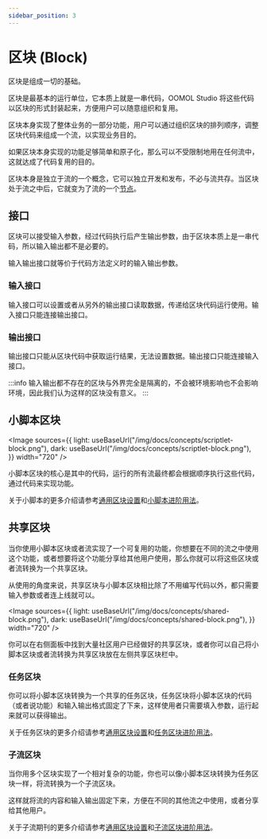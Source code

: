```yaml
---
sidebar_position: 3
---
```



# 区块 (Block)

区块是组成一切的基础。

区块是最基本的运行单位，它本质上就是一串代码，OOMOL Studio 将这些代码以区块的形式封装起来，方便用户可以随意组织和复用。

区块本身实现了整体业务的一部分功能，用户可以通过组织区块的排列顺序，调整区块代码来组成一个流，以实现业务目的。

如果区块本身实现的功能足够简单和原子化，那么可以不受限制地用在任何流中，这就达成了代码复用的目的。

区块本身是独立于流的一个概念，它可以独立开发和发布，不必与流共存。当区块处于流之中后，它就变为了流的一个[节点](/zh-CN/docs/concepts/node)。

## 接口

区块可以接受输入参数，经过代码执行后产生输出参数，由于区块本质上是一串代码，所以输入输出都不是必要的。

输入输出接口就等价于代码方法定义时的输入输出参数。

### 输入接口

输入接口可以设置或者从另外的输出接口读取数据，传递给区块代码运行使用。输入接口只能连接输出接口。

### 输出接口

输出接口只能从区块代码中获取运行结果，无法设置数据。输出接口只能连接输入接口。

:::info
输入输出都不存在的区块与外界完全是隔离的，不会被环境影响也不会影响环境，因此我们认为这样的区块没有意义。
:::

## 小脚本区块

<Image
  sources={{
    light: useBaseUrl("/img/docs/concepts/scriptlet-block.png"),
    dark: useBaseUrl("/img/docs/concepts/scriptlet-block.png"),
  }}
  width="720"
/>

小脚本区块的核心是其中的代码，运行的所有流最终都会根据顺序执行这些代码，通过代码来实现功能。

关于小脚本的更多介绍请参考[通用区块设置](/zh-CN/docs/advanced-guide/universal-block-settings)和[小脚本进阶用法](/zh-CN/docs/advanced-guide/advanced-scriptlet-block)。

## 共享区块

当你使用小脚本区块或者流实现了一个可复用的功能，你想要在不同的流之中使用这个功能，或者想要将这个功能分享给其他用户使用，那么你就可以将这些区块或者流转换为一个共享区块。

从使用的角度来说，共享区块与小脚本区块相比除了不用编写代码以外，都只需要输入参数或者连上线就可以。

<Image
  sources={{
    light: useBaseUrl("/img/docs/concepts/shared-block.png"),
    dark: useBaseUrl("/img/docs/concepts/shared-block.png"),
  }}
  width="720"
/>

你可以在右侧面板中找到大量社区用户已经做好的共享区块，或者你可以自己将小脚本区块或者流转换为共享区块放在左侧共享区块栏中。

### 任务区块

你可以将小脚本区块转换为一个共享的任务区块，任务区块将小脚本区块的代码（或者说功能）和输入输出格式固定了下来，这样使用者只需要填入参数，运行起来就可以获得输出。

关于任务区块的更多介绍请参考[通用区块设置](/zh-CN/docs/advanced-guide/universal-block-settings)和[任务区块进阶用法](/zh-CN/docs/advanced-guide/advanced-task-block)。

### 子流区块

当你用多个区块实现了一个相对复杂的功能，你也可以像小脚本区块转换为任务区块一样，将流转换为一个子流区块。

这样就将流的内容和输入输出固定下来，方便在不同的其他流之中使用，或者分享给其他用户。

关于子流期刊的更多介绍请参考[通用区块设置](/zh-CN/docs/advanced-guide/universal-block-settings)和[子流区块进阶用法](/zh-CN/docs/advanced-guide/advanced-subflow-block)。

